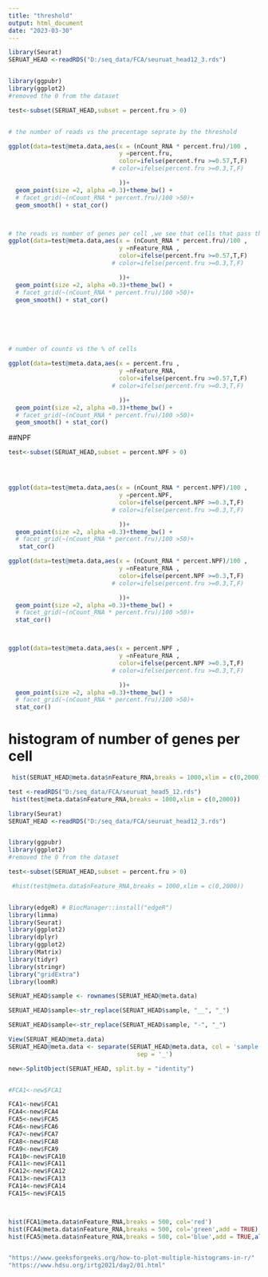 ```yaml
--- 
title: "threshold"
output: html_document
date: "2023-03-30"
---
```



```r
library(Seurat)
SERUAT_HEAD <-readRDS("D:/seq_data/FCA/seuruat_head12_3.rds")


library(ggpubr)
library(ggplot2)
#removed the 0 from the dataset 

test<-subset(SERUAT_HEAD,subset = percent.fru > 0)


# the number of reads vs the precentage seprate by the threshold

ggplot(data=test@meta.data,aes(x = (nCount_RNA * percent.fru)/100 , 
                               y =percent.fru,
                               color=ifelse(percent.fru >=0.57,T,F)
                             # color=ifelse(percent.fru >=0.3,T,F)

                               ))+
  geom_point(size =2, alpha =0.3)+theme_bw() +
  # facet_grid(~(nCount_RNA * percent.fru)/100 >50)+
  geom_smooth() + stat_cor()



# the reads vs number of genes per cell ,we see that cells that pass the threshold don't have a lot of genes that expressed
ggplot(data=test@meta.data,aes(x = (nCount_RNA * percent.fru)/100 , 
                               y =nFeature_RNA ,
                               color=ifelse(percent.fru >=0.57,T,F)
                             # color=ifelse(percent.fru >=0.3,T,F)

                               ))+
  geom_point(size =2, alpha =0.3)+theme_bw() +
  # facet_grid(~(nCount_RNA * percent.fru)/100 >50)+
  geom_smooth() + stat_cor()






# number of counts vs the % of cells 

ggplot(data=test@meta.data,aes(x = percent.fru , 
                               y =nFeature_RNA,
                               color=ifelse(percent.fru >=0.57,T,F)
                             # color=ifelse(percent.fru >=0.3,T,F)

                               ))+
  geom_point(size =2, alpha =0.3)+theme_bw() +
  # facet_grid(~(nCount_RNA * percent.fru)/100 >50)+
  geom_smooth() + stat_cor()
```






##NPF 

```r

test<-subset(SERUAT_HEAD,subset = percent.NPF > 0)




ggplot(data=test@meta.data,aes(x = (nCount_RNA * percent.NPF)/100 , 
                               y =percent.NPF,
                               color=ifelse(percent.NPF >=0.3,T,F)
                             # color=ifelse(percent.fru >=0.3,T,F)

                               ))+
  geom_point(size =2, alpha =0.3)+theme_bw() +
  # facet_grid(~(nCount_RNA * percent.fru)/100 >50)+
   stat_cor()

ggplot(data=test@meta.data,aes(x = (nCount_RNA * percent.NPF)/100 , 
                               y =nFeature_RNA ,
                               color=ifelse(percent.NPF >=0.3,T,F)
                             # color=ifelse(percent.fru >=0.3,T,F)

                               ))+
  geom_point(size =2, alpha =0.3)+theme_bw() +
  # facet_grid(~(nCount_RNA * percent.fru)/100 >50)+
  stat_cor()



ggplot(data=test@meta.data,aes(x = percent.NPF , 
                               y =nFeature_RNA ,
                               color=ifelse(percent.NPF >=0.3,T,F)
                             # color=ifelse(percent.fru >=0.3,T,F)

                               ))+
  geom_point(size =2, alpha =0.3)+theme_bw() +
  # facet_grid(~(nCount_RNA * percent.fru)/100 >50)+
  stat_cor()

```




# histogram of number of genes per cell

```r
 hist(SERUAT_HEAD@meta.data$nFeature_RNA,breaks = 1000,xlim = c(0,2000))
```



```r

test <-readRDS("D:/seq_data/FCA/seuruat_head5_12.rds")
 hist(test@meta.data$nFeature_RNA,breaks = 1000,xlim = c(0,2000))

```
```r
library(Seurat)
SERUAT_HEAD <-readRDS("D:/seq_data/FCA/seuruat_head12_3.rds")


library(ggpubr)
library(ggplot2)
#removed the 0 from the dataset 

test<-subset(SERUAT_HEAD,subset = percent.fru > 0)


```

```r


 #hist(test@meta.data$nFeature_RNA,breaks = 1000,xlim = c(0,2000))


library(edgeR) # BiocManager::install("edgeR")
library(limma)
library(Seurat)
library(ggplot2)
library(dplyr)
library(ggplot2)
library(Matrix)
library(tidyr)
library(stringr)
library("gridExtra")
library(loomR)

SERUAT_HEAD$sample <- rownames(SERUAT_HEAD@meta.data)

SERUAT_HEAD$sample<-str_replace(SERUAT_HEAD$sample, "__", "_")

SERUAT_HEAD$sample<-str_replace(SERUAT_HEAD$sample, "-", "_")

View(SERUAT_HEAD@meta.data)
SERUAT_HEAD@meta.data <- separate(SERUAT_HEAD@meta.data, col = 'sample', into = c("test",'Barcode','identity', 'Sex'), 
                                    sep = '_')

new<-SplitObject(SERUAT_HEAD, split.by = "identity")


#FCA1<-new$FCA1

FCA1<-new$FCA1
FCA4<-new$FCA4
FCA5<-new$FCA5
FCA6<-new$FCA6
FCA7<-new$FCA7
FCA8<-new$FCA8
FCA9<-new$FCA9
FCA10<-new$FCA10
FCA11<-new$FCA11
FCA12<-new$FCA12
FCA13<-new$FCA13
FCA14<-new$FCA14
FCA15<-new$FCA15



hist(FCA1@meta.data$nFeature_RNA,breaks = 500, col='red')
hist(FCA4@meta.data$nFeature_RNA,breaks = 500, col='green',add = TRUE)
hist(FCA5@meta.data$nFeature_RNA,breaks = 500, col='blue',add = TRUE,alpha())


"https://www.geeksforgeeks.org/how-to-plot-multiple-histograms-in-r/"
"https://www.hdsu.org/irtg2021/day2/01.html"
```

